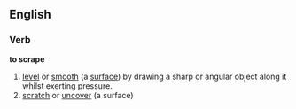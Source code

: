 ==English==
===Verb===
'''to scrape'''

#[[level]] or [[smooth]] (a [[surface]]) by drawing a sharp or angular object along it whilst exerting pressure.
#[[scratch]] or [[uncover]] (a surface)